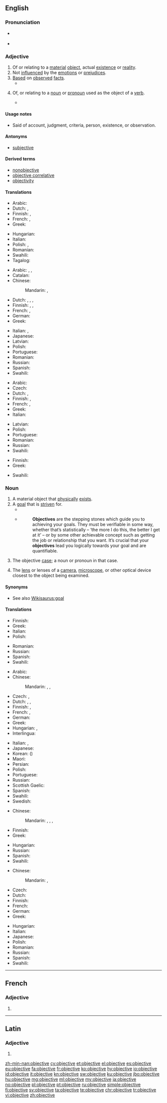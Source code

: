 ==English==

{{wikipedia|Objectivity}}

===Pronunciation===
* {{a|UK}} {{IPA|/ɒbˈdʒɛk.tɪv/|/əbˈdʒɛk.tɪv/|lang=en}}
* {{a|US}} {{IPA|/əbˈdʒɛk.tɪv/|lang=en}}

===Adjective===
{{en-adj}}

# Of or relating to a [[material]] [[object]], actual [[existence]] or [[reality]].
# Not [[influence]]d by the [[emotion]]s or [[prejudice]]s.
# [[Base]]d on [[observe]]d [[fact]]s.
#* {{quote-book|passage=Engagement of employees in the Public Administration and in the wider Public Sector, ... , shall take place either by competitive entry examination or by selection on the basis of predefined and '''objective''' criteria, and shall be subject to the control of an independent authority, as specified by law.|title=[[S:Constitution of Greece|Constitution of Greece]]|year=1975}}
# {{context|grammar|lang=en}} Of, or relating to a [[noun]] or [[pronoun]] used as the object of a [[verb]].
#* {{quote-book|passage=Let us now glance at the demonstrative and relative pronouns. Of the former there are but two in English, ''this'' and ''that'', with their plural forms, ''these'' and ''those''. To them, American adds a third, ''them'', which is also the personal pronoun of the third person, '''objective''' case.|title=[[S:The American Language/Chapter 41|The American Language]]|author=H. L. Mencken|year=1921}}

====Usage notes====
* Said of account, judgment, criteria, person, existence, or observation.

====Antonyms====
* [[subjective]]<!--for which sense(s)?-->

====Derived terms====
* [[nonobjective]]
* [[objective correlative]]
* [[objectivity]]

====Translations====
{{trans-top|relating to a material object}}
* Arabic: {{t-check|ar|مادّيّ|tr=māddiy|sc=Arab}} <!-- was "[[مادي|مادّيّ]]" - assumed inflected form or vocalised spelling; please verify if linking is acceptable. see [[User:Kephir/gadgets/xte#Translation_fixing]] -->
* Dutch: {{t+|nl|objectief}}, {{t+|nl|objectieve}}
* Finnish: {{t|fi|materiaalinen}}, {{t|fi|esineellinen}}
* French: {{t+|fr|objectif|m}}, {{t+|fr|objective|f}}
* Greek: {{t+|el|αντικειμενικός|sc=Grek}}
{{trans-mid}}
* Hungarian: {{t+|hu|tárgyi}}
* Italian: {{t|it|oggettivo|m}}
* Polish: {{t|pl|obiektowy|m}}, {{t|pl|przedmiotowy|m}}
* Romanian: {{t+|ro|obiectiv}}
* Swahili: {{t+|sw|shabaha}}
* Tagalog: {{t|tl|layunin}}
{{trans-bottom}}

{{trans-top|not influenced by emotions}}
* Arabic: {{t|ar|حقاني|tr=Haqqaaniy}}, {{t|ar|عقلاني|tr=`aqlaaniy}}, {{t|ar|متجرد|tr=mutajarrid}}
* Catalan: {{t+|ca|objectiu|m}}
* Chinese:
*: Mandarin: {{t|cmn|客觀|sc=Hani}}, {{t+|cmn|客观|tr=kèguān|sc=Hani}}
* Dutch: {{t+|nl|objectief}}, {{t+|nl|objectieve}}, {{t+|nl|nuchter}}, {{t+|nl|nuchtere}}
* Finnish: {{t|fi|objektiivinen}}, {{t|fi|hyväksytty}}, {{t|fi|puolueeton}}
* French: {{t+|fr|objectif|m}}, {{t+|fr|objective|f}}
* German: {{t+|de|objektiv}}
* Greek: {{t+|el|αντικειμενικός|sc=Grek}}
{{trans-mid}}
* Italian: {{t+|it|obiettivo}}, {{t|it|oggettivo}}
* Japanese: {{t+|ja|客観|tr=kakukan, kakkan, kyakkan}}
* Latvian: {{t|lv|objektīvs|sc=Cyrl}}
* Polish: {{t+|pl|obiektywny|m}}
* Portuguese: {{t+|pt|objetivo}}
* Romanian: {{t+|ro|obiectiv}}
* Russian: {{t+|ru|объективный|tr=ob″jektívnyj}}
* Spanish: {{t+|es|objetivo}}
* Swahili: {{t+|sw|shabaha}}
{{trans-bottom}}

{{trans-top|based on observed fact}}
* Arabic: {{t|ar|موضوعي|tr={{IPAchar|mauɖūʕiy}}|sc=Arab}}
* Czech: {{t+|cs|objektivní}}
* Dutch: {{t+|nl|objectief}}, {{t+|nl|objectieve}}
* Finnish: {{t|fi|objektiivinen}}, {{t|fi|totuudenmukainen}}
* French: {{t+|fr|objectif|m}}, {{t+|fr|objective|f}}
* Greek: {{t+|el|αντικειμενικός|sc=Grek}}
* Italian: {{t+|it|obiettivo}}
{{trans-mid}}
* Latvian: {{t|lv|objektīvs|sc=Cyrl}}
* Polish: {{t+|pl|obiektywny|m}}
* Portuguese: {{t+|pt|objetivo}}
* Romanian: {{t+|ro|obiectiv|f}}
* Russian: {{t+|ru|объективный|sc=Cyrl}}
* Swahili: {{t+|sw|shabaha}}
{{trans-bottom}}

{{trans-top|grammar}}
* Finnish: {{t|fi|objektiivinen}}
* Greek: {{t+|el|αντικειμενικός|sc=Grek}}
{{trans-mid}}
* Swahili: {{t+|sw|shabaha}}
{{trans-bottom}}

===Noun===
{{en-noun}}

# A material object that [[physically]] [[exist]]s.
# A [[goal]] that is [[striven]] for.
#* {{quote-book|passage=His true '''objective''' was the provision of a full, accurate, legible script for our noble but ill-dressed language; but he was led past that by his contempt for the popular Pitman system of Shorthand, which he called the Pitfall system.|title=Pygmalion|section=[[S:Pygmalion/Preface|Preface]]|author=G. B. Shaw|year=1913}}
#* {{quote-book|year=2012|author=Christine Wilding|title=Cognitive Behavioural Therapy|location=Croydon, UK|publisher=CPI Group (UK) Ltd|page=15|chapter=2}}
#*: '''Objectives''' are the stepping stones which guide you to achieving your goals. They must be verifiable in some way, whether thatʼs statistically – ‘the more I do this, the better I get at itʼ – or by some other achievable concept such as getting the job or relationship that you want. Itʼs crucial that your '''objectives''' lead you logically towards your goal and are quantifiable.
# {{context|grammar|lang=en}} The objective [[case]]; a noun or pronoun in that case.
# The [[lens]] or lenses of a [[camera]], [[microscope]], or other optical device closest to the object being examined.

====Synonyms====
* See also [[Wikisaurus:goal]]

====Translations====
{{trans-top|material object}}
* Finnish: {{t+|fi|esine}}
* Greek: {{t+|el|αντικείμενο|n|tr=antikeímeno|sc=Grek}}
* Italian: {{t+|it|obiettivo|m}}
* Polish: {{t+|pl|obiekt|m}}
{{trans-mid}}
* Romanian: {{t+|ro|obiectiv|m}}
* Russian: {{t+|ru|объект|m|tr=obʺjékt|sc=Cyrl}}
* Spanish: {{t+|es|objetivo|m}}
* Swahili: {{t+|sw|shabaha}}
{{trans-bottom}}

{{trans-top|goal}}
* Arabic: {{t+|ar|هدف|m|tr=hádaf|sc=Arab}}
* Chinese:
*: Mandarin: {{t+|cmn|目標|sc=Hani}}, {{t+|cmn|目标|tr=mùbiāo|sc=Hani}}, {{t+|cmn|目的|tr=mùdì, mùdi|sc=Hani}}
* Czech: {{t+|cs|záměr|m}}, {{t+|cs|cíl|m}}
* Dutch: {{t+|nl|doel|n}}, {{t|nl|streefdoel|n}}, {{t+|nl|doelstelling|f}}
* Finnish: {{t+|fi|tavoite}}, {{t+|fi|päämäärä}}
* French: {{t+|fr|objectif|m}}, {{t+|fr|but|m}}
* German: {{t+|de|Ziel|n}}
* Greek: {{t+|el|αντικείμενο|n|tr=antikeímeno|sc=Grek}}
* Hungarian: {{t+|hu|cél}}, {{t+|hu|célpont}}
* Interlingua: {{t|ia|objectivo}}
{{trans-mid}}
* Italian: {{t+|it|obbiettivo|m}}, {{t+|it|obiettivo|m}}
* Japanese: {{t+|ja|目的|tr=もくてき, mokuteki|sc=Jpan}}
* Korean: {{t+|ko|목적|sc=Kore}} ({{t+|ko|目的|sc=Kore}})
* Maori: {{t|mi|whāinga}}
* Persian: {{t+|fa|هدف|tr=hadaf|sc=fa-Arab}}
* Polish: {{t+|pl|cel|m}}
* Portuguese: {{t+|pt|objetivo|m}}
* Russian: {{t+|ru|цель|f|tr=celʹ|sc=Cyrl}}
* Scottish Gaelic: {{t|gd|amas|m}}
* Spanish: {{t+|es|objetivo|m}}
* Swahili: {{t+|sw|shabaha}}
* Swedish: {{t+|sv|objektiv|c}}
{{trans-bottom}}

{{trans-top|(grammar) the objective case}}
* Chinese:
*: Mandarin: {{t|cmn|賓位|sc=Hani}}, {{t+|cmn|宾位|tr=bīnwèi|sc=Hani}}, {{t|cmn|賓格|sc=Hani}}, {{t+|cmn|宾格|tr=bīngé|sc=Hani}}
* Finnish: {{t+|fi|objektiivi}}
* Greek: {{t+|el|αιτιατική|f|tr=aitiatikí|sc=Grek}}
{{trans-mid}}
* Hungarian: {{t+|hu|tárgyeset}}
* Russian: {{t|ru|объектный падеж|m|tr=obʺjéktnyj padéž|sc=Cyrl}}
* Spanish: {{t+|es|objetivo|m}}
* Swahili: {{t+|sw|shabaha}}
{{trans-bottom}}

{{trans-top|lens}}
* Chinese:
*: Mandarin: {{t|cmn|物鏡|sc=Hani}}, {{t+|cmn|物镜|tr=wùjìng|sc=Hani}}
* Czech: {{t+|cs|objektiv|m}}
* Dutch: {{t+|nl|objectief|n}}
* Finnish: {{t+|fi|objektiivi}}
* French: {{t+|fr|objectif|m}}
* German: {{t+|de|Objektiv|n}}
* Greek: {{t|el|αντικειμενικός φακός|m|tr=antikeimenikós fakós|sc=Grek}}
{{trans-mid}}
* Hungarian: {{t|hu|objektív}}
* Italian: {{t+|it|obiettivo|m}}
* Japanese: {{t|ja|対物レンズ|tr=taibutsu renzu|sc=Jpan}}
* Polish: {{t+|pl|obiektyw|m}}
* Romanian: {{t+|ro|obiectiv|n}}
* Russian: {{t+|ru|объектив|m|tr=obʺjektív|sc=Cyrl}}
* Spanish: {{t+|es|objetivo|m}}
* Swahili: {{t+|sw|shabaha}}
{{trans-bottom}}

----

==French==

===Adjective===
{{fr-adj-form}}

# {{feminine of|objectif|lang=fr}}

----

==Latin==

===Adjective===
{{la-adj-form|objective}}

# {{inflection of|objectivus||voc|m|s|lang=la}}

[[zh-min-nan:objective]]
[[cy:objective]]
[[et:objective]]
[[el:objective]]
[[es:objective]]
[[eu:objective]]
[[fa:objective]]
[[fr:objective]]
[[ko:objective]]
[[hy:objective]]
[[io:objective]]
[[id:objective]]
[[it:objective]]
[[kn:objective]]
[[sw:objective]]
[[ku:objective]]
[[jbo:objective]]
[[hu:objective]]
[[mg:objective]]
[[ml:objective]]
[[my:objective]]
[[ja:objective]]
[[no:objective]]
[[pl:objective]]
[[pt:objective]]
[[ru:objective]]
[[simple:objective]]
[[fi:objective]]
[[sv:objective]]
[[ta:objective]]
[[te:objective]]
[[chr:objective]]
[[tr:objective]]
[[vi:objective]]
[[zh:objective]]